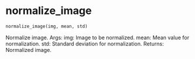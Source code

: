 # normalize_image { #onco_derm_ai.normalize_image }

```python
normalize_image(img, mean, std)
```

Normalize image.
Args:
    img: Image to be normalized.
    mean: Mean value for normalization.
    std: Standard deviation for normalization.
Returns:
    Normalized image.